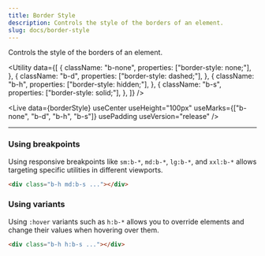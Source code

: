 ```yaml
---
title: Border Style
description: Controls the style of the borders of an element.
slug: docs/border-style
---
```



Controls the style of the borders of an element.

<Utility
  data={[
    {
      className: "b-none",
      properties: ["border-style: none;"],
    },
    {
      className: "b-d",
      properties: ["border-style: dashed;"],
    },
    {
      className: "b-h",
      properties: ["border-style: hidden;"],
    },
    {
      className: "b-s",
      properties: ["border-style: solid;"],
    },
  ]}
/>

<Live
  data={borderStyle}
  useCenter
  useHeight="100px"
  useMarks={["b-none", "b-d", "b-h", "b-s"]}
  usePadding
  useVersion="release"
/>

---

### Using breakpoints

Using responsive breakpoints like `sm:b-*`, `md:b-*`, `lg:b-*`, and `xxl:b-*` allows targeting specific utilities in different viewports.

```html "md:b-s"
<div class="b-h md:b-s ..."></div>
```

### Using variants

Using `:hover` variants such as `h:b-*` allows you to override elements and change their values when hovering over them.

```html "h:b-s"
<div class="b-h h:b-s ..."></div>
```
